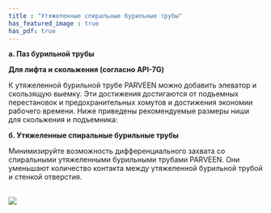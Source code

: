 ```yaml
---
title : "Утяжеленные спиральные бурильные трубы"
has_featured_image : true
has_pdf: true
---
```


**а. Паз бурильной трубы**

**Для лифта и скольжения (согласно API-7G)**

К утяжеленной бурильной трубе PARVEEN можно добавить элеватор и скользящую выемку. Эти достижения достигаются от подъемных перестановок и предохранительных хомутов и достижения экономии рабочего времени. Ниже приведены рекомендуемые размеры ниши для скольжения и подъемника:

**б. Утяжеленные спиральные бурильные трубы**

Минимизируйте возможность дифференциального захвата со спиральными утяжеленными бурильными трубами PARVEEN. Они уменьшают количество контакта между утяжеленной бурильной трубой и стенкой отверстия.

<br />
<Image src={image} />